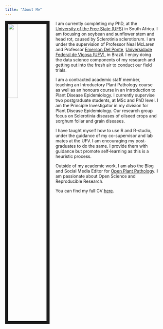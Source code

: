 ```yaml
---
title: "About Me"
---
```


<img src="images/LAROTHMANN.jpg" style="width:25%; border:10px solid; margin-right: 20px" align="left" >


I am currently completing my PhD, at the [University of the Free State (UFS)](https://www.ufs.ac.za/homepage) in South Africa. I am focusing on soybean and sunflower stem and head rot, caused by Sclerotinia sclerotiorum. I am under the supervision of Professor Neal McLaren and Professor [Emerson Del Ponte](http://www.delponte.netlify.com), [Universidade Federal de Viçosa (UFV)](https://www.ufv.br/international-students/), in Brazil. I enjoy doing the data science components of my research and getting out into the fresh air to conduct our field trials.   

I am a contracted academic staff member, teaching an Introductory Plant Pathology course as well as an honours course in an Introduction to Plant Disease Epidemiology. I currently supervise two postgraduate students, at MSc and PhD level. I am the Principle Investigator in my division for Plant Disease Epidemiology. Our research group focus on Sclerotinia diseases of oilseed crops and sorghum foliar and grain diseases.  

I have taught myself how to use R and R-studio, under the guidance of my co-supervisor and lab mates at the UFV. I am encouraging my post-graduates to do the same. I provide them with guidance but promote self-learning as this is a heuristic process.   

Outside of my academic work, I am also the Blog and Social Media Editor for [Open Plant Pathology](www.plantpathology.org).  I am passionate about Open Science and Reproducible Research.  

You can find my full CV [here](files/LisaAnnRothmann_CV.pdf). 
